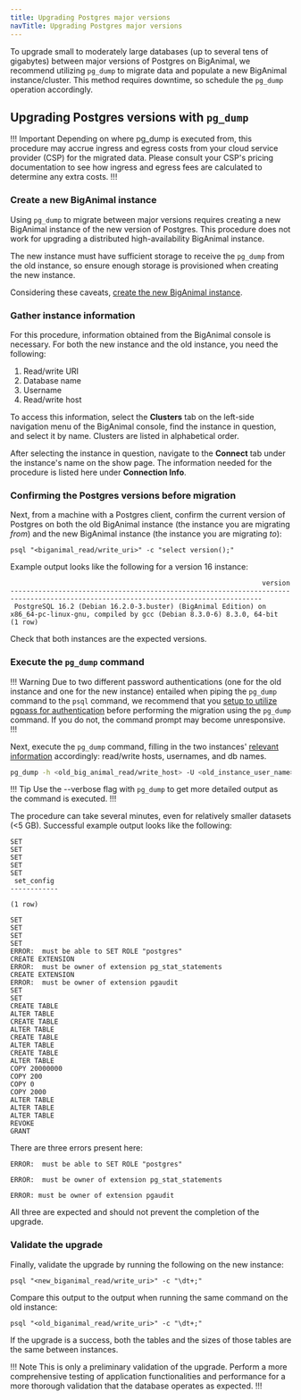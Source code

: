 ```yaml
---
title: Upgrading Postgres major versions
navTitle: Upgrading Postgres major versions
---
```


To upgrade small to moderately large databases (up to several tens of gigabytes) between major versions of Postgres on BigAnimal, we recommend utilizing `pg_dump` to migrate data and populate a new BigAnimal instance/cluster. This method requires downtime, so schedule the `pg_dump` operation accordingly.

## Upgrading Postgres versions with `pg_dump`

!!! Important
Depending on where pg_dump is executed from, this procedure may accrue ingress and egress costs from your cloud service provider (CSP) for the migrated data. Please consult your CSP's pricing documentation to see how ingress and egress fees are calculated to determine any extra costs.
!!!

### Create a new BigAnimal instance

Using `pg_dump` to migrate between major versions requires creating a new BigAnimal instance of the new version of Postgres. This procedure does not work for upgrading a distributed high-availability BigAnimal instance.

The new instance must have sufficient storage to receive the `pg_dump` from the old instance, so ensure enough storage is provisioned when creating the new instance.

Considering these caveats, [create the new BigAnimal instance](../getting_started/creating_a_cluster.mdx).

### Gather instance information

For this procedure, information obtained from the BigAnimal console is necessary. For both the new instance and the old instance, you need the following:

1. Read/write URI
2. Database name
3. Username 
4. Read/write host

To access this information, select the **Clusters** tab on the left-side navigation menu of the BigAnimal console, find the instance in question, and select it by name. Clusters are listed in alphabetical order.

After selecting the instance in question, navigate to the **Connect** tab under the instance's name on the show page. The information needed for the procedure is listed here under **Connection Info**.

### Confirming the Postgres versions before migration

Next, from a machine with a Postgres client, confirm the current version of Postgres on both the old BigAnimal instance (the instance you are migrating *from*) and the new BigAnimal instance (the instance you are migrating *to*):

```
psql "<biganimal_read/write_uri>" -c "select version();"
```

Example output looks like the following for a version 16 instance:

```
                                                               version                                                               
-------------------------------------------------------------------------------------------------------------------------------------
 PostgreSQL 16.2 (Debian 16.2.0-3.buster) (BigAnimal Edition) on x86_64-pc-linux-gnu, compiled by gcc (Debian 8.3.0-6) 8.3.0, 64-bit
(1 row)
```

Check that both instances are the expected versions.

### Execute the `pg_dump` command

!!! Warning
Due to two different password authentications (one for the old instance and one for the new instance) entailed when piping the `pg_dump` command to the `psql` command, we recommend that you [setup to utilize pgpass for authentication](https://www.postgresql.org/docs/16/libpq-pgpass.html) before performing the migration using the `pg_dump` command. If you do not, the command prompt may become unresponsive.
!!!

Next, execute the `pg_dump` command, filling in the two instances' [relevant information](#gather-instance-information) accordingly: read/write hosts, usernames, and db names.

```bash
pg_dump -h <old_big_animal_read/write_host> -U <old_instance_user_name> -d <old_db_name> | psql -h <new_big_animal_read/write_host> -U <new_instance_username> -d <new_db_name> 
```

!!! Tip
Use the --verbose flag with `pg_dump` to get more detailed output as the command is executed.
!!!

The procedure can take several minutes, even for relatively smaller datasets (<5 GB). Successful example output looks like the following:

```
SET
SET
SET
SET
SET
 set_config 
------------
 
(1 row)

SET
SET
SET
SET
ERROR:  must be able to SET ROLE "postgres"
CREATE EXTENSION
ERROR:  must be owner of extension pg_stat_statements
CREATE EXTENSION
ERROR:  must be owner of extension pgaudit
SET
SET
CREATE TABLE
ALTER TABLE
CREATE TABLE
ALTER TABLE
CREATE TABLE
ALTER TABLE
CREATE TABLE
ALTER TABLE
COPY 20000000
COPY 200
COPY 0
COPY 2000
ALTER TABLE
ALTER TABLE
ALTER TABLE
REVOKE
GRANT
```

There are three errors present here:


```
ERROR:  must be able to SET ROLE "postgres"
```

```
ERROR:  must be owner of extension pg_stat_statements
```

```
ERROR: must be owner of extension pgaudit
```

All three are expected and should not prevent the completion of the upgrade.

### Validate the upgrade

Finally, validate the upgrade by running the following on the new instance:

```
psql "<new_biganimal_read/write_uri>" -c "\dt+;"
```

Compare this output to the output when running the same command on the old instance:

```
psql "<old_biganimal_read/write_uri>" -c "\dt+;"
```

If the upgrade is a success, both the tables and the sizes of those tables are the same between instances. 

!!! Note
This is only a preliminary validation of the upgrade. Perform a more comprehensive testing of application functionalities and performance for a more thorough validation that the database operates as expected.
!!!
